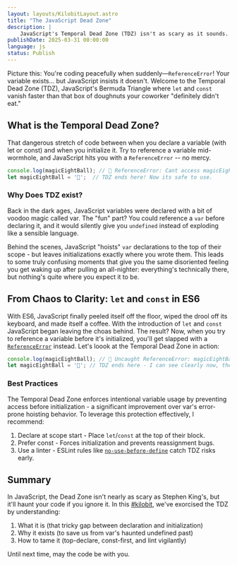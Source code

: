 ```yaml
---
layout: layouts/KilobitLayout.astro
title: "The JavaScript Dead Zone"
description: |
    JavaScript's Temporal Dead Zone (TDZ) isn't as scary as it sounds. Learn how let and const hoisting works, why TDZ exists, and how to avoid reference errors with clear examples.
publishDate: 2025-03-31 00:00:00
language: js
status: Publish
---
```

Picture this: You're coding peacefully when suddenly—`ReferenceError`! Your variable exists... but JavaScript insists it doesn't. Welcome to the Temporal Dead Zone (TDZ), JavaScript's Bermuda Triangle where `let` and `const` vanish faster than that box of doughnuts your coworker "definitely didn't eat."

## What is the Temporal Dead Zone?
That dangerous stretch of code between when you declare a variable (with let or const) and when you initialize it. Try to reference a variable mid-wormhole, and JavaScript hits you with a `ReferenceError` -- no mercy.

```js
console.log(magicEightBall); // 🚫 ReferenceError: Cant access magicEightBall before initialization  
let magicEightBall = '🎱';  // TDZ ends here! Now its safe to use. 
```

### Why Does TDZ exist?
Back in the dark ages, JavaScript variables were declared with a bit of voodoo magic called var. The "fun" part? You could reference a `var` before declaring it, and it would silently give you `undefined` instead of exploding like a sensible language. 

Behind the scenes, JavaScript "hoists" `var` declarations to the top of their scope - but leaves initializations exactly where you wrote them. This leads to some truly confusing moments that give you the same disoriented feeling you get waking up after pulling an all-nighter: everything's technically there, but nothing's quite where you expect it to be.

## From Chaos to Clarity: `let` and `const` in ES6
With ES6, JavaScript finally peeled itself off the floor, wiped the drool off its keyboard, and made itself a coffee. With the introduction of `let` and `const` JavaScript began leaving the choas behind. The result? Now, when you try to reference a variable before it's initialized, you'll get slapped with a [`ReferenceError`](https://developer.mozilla.org/en-US/docs/Web/JavaScript/Reference/Global_Objects/ReferenceError) instead. Let's loook at the Temporal Dead Zone in action:

```js
console.log(magicEightBall); // 🚫 Uncaught ReferenceError: magicEightBall is not defined
let magicEightBall = '🎱'; // TDZ ends here - I can see clearly now, the rain is gone...
```

### Best Practices
The Temporal Dead Zone enforces intentional variable usage by preventing access before initialization - a significant improvement over var's error-prone hoisting behavior. To leverage this protection effectively, I recommend:

1. Declare at scope start - Place `let`/`const` at the top of their block.
1. Prefer const - Forces initialization and prevents reassignment bugs.
1. Use a linter - ESLint rules like [`no-use-before-define`](https://eslint.org/docs/latest/rules/no-use-before-define) catch TDZ risks early.

## Summary
In JavaScript, the Dead Zone isn't nearly as scary as Stephen King's, but it'll haunt your code if you ignore it. In this [#kilobit](/kilobits), we've exorcised the TDZ by understanding:

1. What it is (that tricky gap between declaration and initialization)
1.  Why it exists (to save us from var's haunted undefined past)
1. How to tame it (top-declare, const-first, and lint vigilantly)

Until next time, may the code be with you.
